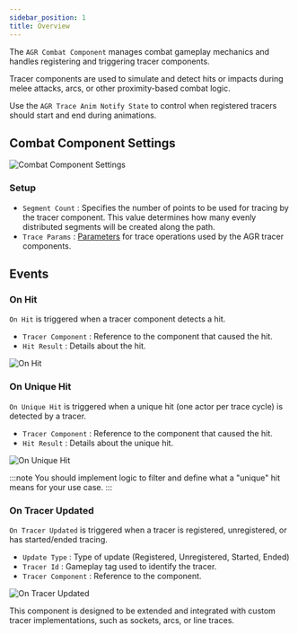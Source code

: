 ```yaml
---
sidebar_position: 1
title: Overview
---
```



The `AGR Combat Component` manages combat gameplay mechanics and handles registering and triggering tracer components.

Tracer components are used to simulate and detect hits or impacts during melee attacks, arcs, or other proximity-based combat logic.

Use the `AGR Trace Anim Notify State` to control when registered tracers should start and end during animations.

## Combat Component Settings

![Combat Component Settings](_static/img/overview/class-settings.png)

### Setup
* `Segment Count` : Specifies the number of points to be used for tracing by the tracer component. This value determines how many evenly distributed segments will be created along the path.
* `Trace Params` : [Parameters](/docs/combat-module/types#trace-params) for trace operations used by the AGR tracer components.

## Events

### On Hit

`On Hit` is triggered when a tracer component detects a hit.

* `Tracer Component` <Step text="1"/> : Reference to the component that caused the hit.
* `Hit Result` <Step text="2"/> : Details about the hit.

![On Hit](_static/img/overview/on-hit.png)

### On Unique Hit

`On Unique Hit` is triggered when a unique hit (one actor per trace cycle) is detected by a tracer.

* `Tracer Component` <Step text="1"/> : Reference to the component that caused the hit.
* `Hit Result` <Step text="2"/> : Details about the unique hit.

![On Unique Hit](_static/img/overview/on-unique-hit.png)

:::note
You should implement logic to filter and define what a "unique" hit means for your use case.
:::

### On Tracer Updated

`On Tracer Updated` is triggered when a tracer is registered, unregistered, or has started/ended tracing.

* `Update Type` <Step text="1"/> : Type of update (Registered, Unregistered, Started, Ended)
* `Tracer Id` <Step text="2"/> : Gameplay tag used to identify the tracer.
* `Tracer Component` <Step text="3"/> : Reference to the component.

![On Tracer Updated](_static/img/overview/on-tracer-updated.png)





This component is designed to be extended and integrated with custom tracer implementations, such as sockets, arcs, or line traces.
